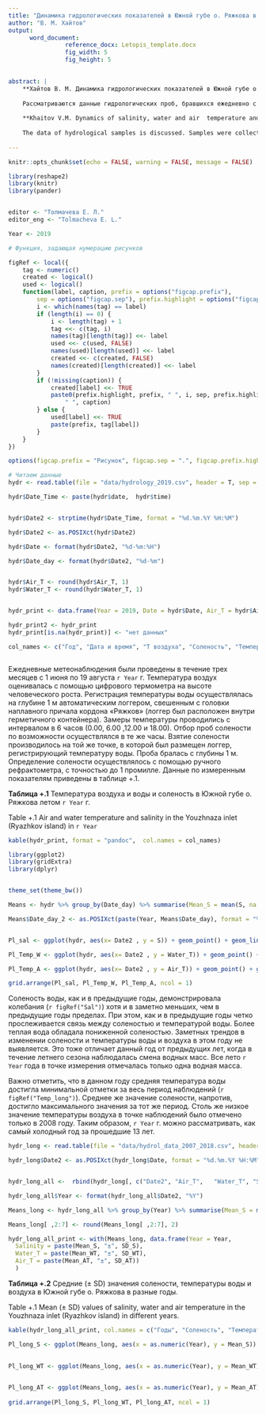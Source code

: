 ```yaml
---
title: "Динамика гидрологических показателей в Южной губе о. Ряжкова в летние месяцы 2019 года."
author: "В. М. Хайтов"
output: 
      word_document:
                reference_docx: Letopis_template.docx
                fig_width: 5
                fig_height: 5

 
abstract: |
    **Хайтов В. М. Динамика гидрологических показателей в Южной губе о. Ряжкова в летние месяцы 2019 года** // Толмачева Е. Л. (ред.) Летопись природы Кадалакшского заповедника за 2019 год (ежегодный отчет). Кандалакша. Т.1 (Летопись природы Кандалакшского заповедника, кн. ++)
    
    Рассматриваются данные гидрологических проб, бравшихся ежедневно с 1.06.19 по 19.08.19
    
    **Khaitov V.M. Dynamics of salinity, water and air  temperature and wind characteristics in the Youzhnaya inlet (Ryazhkov island)** // Tolmacheva E. L. (ed.)  The Chronicle of Nature by the Kandalaksha Reserve for 2019 (Annual report).  Kandalaksha. V.1. (The Chronicle of Nature by the Kandalaksha Reserve, Book N ++)
    
    The data of hydrological samples is discussed. Samples were collected during all summer months.
      
---
```


```r
knitr::opts_chunk$set(echo = FALSE, warning = FALSE, message = FALSE)

library(reshape2)
library(knitr)
library(pander)


editor <- "Толмачева Е. Л."
editor_eng <- "Tolmacheva E. L."

Year <- 2019

# Функция, задающая нумерацию рисунков

figRef <- local({
    tag <- numeric()
    created <- logical()
    used <- logical()
    function(label, caption, prefix = options("figcap.prefix"), 
        sep = options("figcap.sep"), prefix.highlight = options("figcap.prefix.highlight")) {
        i <- which(names(tag) == label)
        if (length(i) == 0) {
            i <- length(tag) + 1
            tag <<- c(tag, i)
            names(tag)[length(tag)] <<- label
            used <<- c(used, FALSE)
            names(used)[length(used)] <<- label
            created <<- c(created, FALSE)
            names(created)[length(created)] <<- label
        }
        if (!missing(caption)) {
            created[label] <<- TRUE
            paste0(prefix.highlight, prefix, " ", i, sep, prefix.highlight, 
                " ", caption)
        } else {
            used[label] <<- TRUE
            paste(prefix, tag[label])
        }
    }
})

options(figcap.prefix = "Рисунок", figcap.sep = ".", figcap.prefix.highlight = "**")

```



```r
# Читаем данные
hydr <- read.table(file = "data/hydrology_2019.csv", header = T, sep = ",")

hydr$Date_Time <- paste(hydr$date,  hydr$time)


hydr$Date2 <- strptime(hydr$Date_Time, format = "%d.%m.%Y %H:%M")

hydr$Date2 <- as.POSIXct(hydr$Date2)

hydr$Date <- format(hydr$Date2, "%d-%m:%H")

hydr$Date_day <- format(hydr$Date2, "%d-%m")


hydr$Air_T <- round(hydr$Air_T, 1)
hydr$Water_T <- round(hydr$Water_T, 1)


hydr_print <- data.frame(Year = 2019, Date = hydr$Date, Air_T = hydr$Air_T, Salinity = hydr$S, Water_T = hydr$Water_T)

hydr_print2 <- hydr_print
hydr_print[is.na(hydr_print)] <- "нет данных"

col_names <- c("Год", "Дата и время", "T воздуха", "Соленость", "Температура воды")



```


Ежедневные метеонаблюдения были проведены в течение трех месяцев с 1 июня  по 19 августа `r Year` г.  Температура воздух оценивалась с помощью цифрового термометра на высоте человеческого роста. Регистрация температуры воды осуществлялась на глубине 1 м автоматическим логгером, свешенным с головки наплавного причала кордона «Ряжков» (логгер был расположен внутри герметичного контейнера). Замеры температуры проводились с интервалом в 6 часов (0.00, 6.00 ,12.00 и 18.00). Отбор проб солености по возможности осуществлялся в те же часы. Взятие солености производилось на той же точке, в которой был размещен логгер, регистрирующий температуру воды. Проба бралась с глубины 1 м. Определение солености осуществлялось с помощью ручного рефрактометра, с точностью до 1 промилле. Данные по измеренным показателям приведены в таблице +.1. 


**Таблица +.1**  Температура воздуха и воды и соленость в Южной губе о. Ряжкова  летом `r Year` г.   

Table +.1 Air and water temperature and salinity in the Youzhnaza inlet (Ryazhkov island) in `r Year`


```r

kable(hydr_print, format = "pandoc",  col.names = col_names)

```




```r

library(ggplot2)
library(gridExtra)
library(dplyr)


theme_set(theme_bw())

Means <- hydr %>% group_by(Date_day) %>% summarise(Mean_S = mean(S, na.rm = T), Mean_WT = mean(Water_T, na.rm = T), Mean_AT = mean(Air_T, na.rm = T)) 

Means$Date_day_2 <- as.POSIXct(paste(Year, Means$Date_day), format = "%Y %d-%m" )


Pl_sal <- ggplot(hydr, aes(x= Date2 , y = S)) + geom_point() + geom_line(data = Means, aes(x = Date_day_2,  y = Mean_S), color = "gray") + xlab("") + ylab("Соленость") + geom_smooth(se = F, size = 1.5, color = "blue")

Pl_Temp_W <- ggplot(hydr, aes(x= Date2 , y = Water_T)) + geom_point() + geom_line(data = Means, aes(x = Date_day_2,  y = Mean_WT), color = "gray")  + geom_smooth(se = F, size = 1.5, color = "blue") + xlab("") + ylab("Температура воды")

Pl_Temp_A <- ggplot(hydr, aes(x= Date2 , y = Air_T)) + geom_point() + geom_line(data = Means, aes(x = Date_day_2,  y = Mean_AT), color = "gray")  + geom_smooth(se = F, size = 1.5, color = "blue") + xlab("Даты") + ylab("Температура воздуха")

grid.arrange(Pl_sal, Pl_Temp_W, Pl_Temp_A, ncol = 1)

```







Соленость воды, как и в предыдущие годы, демонстрировала колебания (`r figRef("Sal")`) хотя и в заметно меньших, чем в предыдущие годы пределах. При этом, как и в предыдущие годы четко прослеживается связь между соленостью и температурой воды. Более теплая вода обладала пониженной соленостью.  Заметных трендов в изменении солености и температуры воды и воздуха в этом году не выявляется. Это тоже отличает данный год от предыдущих лет, когда в течение летнего сезона наблюдалась смена водных масс. Все лето `r Year` года в точке измерения отмечалась только одна водная масса.



Важно отметить, что в данном году средняя температура воды достигла минимальной отметки за весь период наблюдений (`r figRef("Temp_long")`). Среднее же значение солености, напротив, достигло максимального значения за тот же период. Столь же низкое значение температуры воздуха в точке наблюдений было отмечено только в 2008 году. Таким образом, `r Year` г. можно рассматривать, как самый холодный год за прошедшие 13 лет.    


```r
hydr_long <- read.table(file = "data/hydrol_data_2007_2018.csv", header = T, sep = ",")

hydr_long$Date2 <- as.POSIXct(hydr_long$Date, format = "%d.%m.%Y %H:%M")


hydr_long_all <-  rbind(hydr_long[, c("Date2", "Air_T",   "Water_T", "S")], hydr [, c("Date2", "Air_T",   "Water_T", "S")])

hydr_long_all$Year <- format(hydr_long_all$Date2, "%Y")

Means_long <- hydr_long_all %>% group_by(Year) %>% summarise(Mean_S = mean(S, na.rm = T), SD_S = sd(S, na.rm = T), Mean_WT = mean(Water_T, na.rm = T), SD_WT = sd(Water_T, na.rm = T), Mean_AT = mean(Air_T, na.rm = T), SD_AT = sd(Air_T, na.rm = T))

Means_long[ ,2:7] <- round(Means_long[ ,2:7], 2)

hydr_long_all_print <- with(Means_long, data.frame(Year = Year,
  Salinity = paste(Mean_S, "±", SD_S),
  Water_T = paste(Mean_WT, "±", SD_WT),
  Air_T = paste(Mean_AT, "±", SD_AT))
  )

```



**Таблица +.2**  Средние (± SD) значения солености, температуры воды и воздуха в Южной губе о. Ряжкова  в разные годы.   

Table +.1 Mean (± SD) values of salinity, water and air temperature in the Youzhnaza inlet (Ryazhkov island) in different years.

```r
kable(hydr_long_all_print, col.names = c("Годы", "Соленость", "Температура воды", "Температура воздуха"), align = "lccc" )
```


```r

Pl_long_S <- ggplot(Means_long, aes(x = as.numeric(Year), y = Mean_S)) + geom_point() + geom_errorbar(aes(ymin = Mean_S - SD_S, ymax = Mean_S + SD_S), width = 0.2)  + geom_path() + labs(x = "", y = "Сленость") + scale_x_continuous(breaks = round(seq(min(Means_long$Year), max(Means_long$Year)))) 
  

Pl_long_WT <- ggplot(Means_long, aes(x = as.numeric(Year), y = Mean_WT)) + geom_point() + geom_errorbar(aes(ymin = Mean_WT - SD_WT, ymax = Mean_WT + SD_WT), width = 0.2)  + geom_path() + labs(x = "", y = "Температура воды")+ scale_x_continuous(breaks = round(seq(min(Means_long$Year), max(Means_long$Year)))) 
  

Pl_long_AT <- ggplot(Means_long, aes(x = as.numeric(Year), y = Mean_AT)) + geom_point() + geom_errorbar(aes(ymin = Mean_AT - SD_AT, ymax = Mean_AT + SD_AT), width = 0.2)  + geom_path() + labs(x = "Годы", y = "Температура воздуха") + scale_x_continuous(breaks = round(seq(min(Means_long$Year), max(Means_long$Year)))) 
  
grid.arrange(Pl_long_S, Pl_long_WT, Pl_long_AT, ncol = 1)
```


